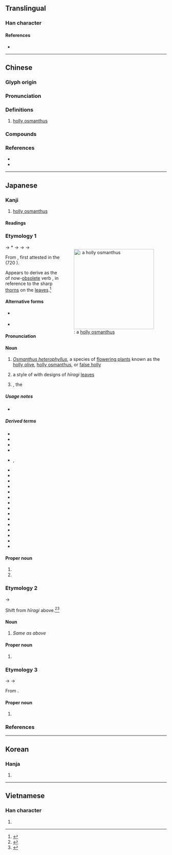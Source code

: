 {{character info}}
==Translingual==

===Han character===
{{Han char|rn=75|rad=木|as=05|sn=9|four=47933|canj=DHEY|ids=⿰木冬}}

====References====
* {{Han ref|kx=0518.150|dkj=14610|dj=0906.160|hdz=21187.030|uh=67CA|ud=26570|bh=CF60|bd=53088}}

----

==Chinese==
{{zh-forms}}
{{zh-wp|zh:柊树|en:Osmanthus heterophyllus}}

===Glyph origin===
{{Han etym}}

===Pronunciation===
{{zh-pron
|m=zhōng
|c=zung1,dung1
|mc=y
|oc=y
|cat=n
}}

===Definitions===
{{zh-hanzi}}

# [[holly osmanthus]]

===Compounds===
{{zh-der|柊樹|柊楑}}

===References===
* {{R:twedu|C05078}}
* {{R:yue:mfccd}}

----

==Japanese==

===Kanji===
{{ja-kanji|grade=|rs=木05}}

# [[holly osmanthus]] {{gl|''[[Osmanthus heterophyllus]]''}}

====Readings====
{{ja-readings
|goon=しゅ<しゆ
|kanon=しゅう<しゆう
|kun=ひ.いらぎ-<ひひらぎ-
|nanori=くき, とう, ひ, ひ.い<ひひ, ひで, ひら, ふき, らぎ
}}

===Etymology 1===
<div style="float:right;">
{{wp|lang=ja|ヒイラギ}}
{{wp|Osmanthus heterophyllus}}
[[File:Osmanthus heterophyllus.jpg|thumb|250px|alt=Osmanthus heterophyllus|{{m|ja||柊|tr=hīragi}}: a [[holly osmanthus]]]]
</div>
{{ja-kanjitab|yomi=k|ひいらぎ}}

{{IPAfont|⟨pi<sub>1</sub>pi<sub>1</sub>ra ki<sub>2</sub>⟩}} → *{{IPAchar|/pʲipʲiraɡʷi/}} → {{IPAchar|/fifiraɡi/}} → {{IPAchar|/hiwiraɡi/}} → {{IPAchar|/hiːraɡi/}}

From {{inh|ja|ojp|sort=ひいらぎ|-}}, first attested in the ''{{w|Kojiki}}'' (720 {{CE}}).

Appears to derive as the {{m|ja|連用形||tr=ren'yōkei|continuative or stem form}} of now-[[obsolete]] verb {{m|ja|疼ぐ||tr=hīragu|to [[hurt]] with a [[stinging]] [[pain]]}}, in reference to the sharp [[thorn]]s on the [[leaf|leaves]].<ref name="KDJ">{{R:Kokugo Dai Jiten}}</ref>

{{rfe|ja|extend for "spotnape ponyfish" sense}}

====Alternative forms====
* {{sense|holly osmanthus}} {{ja-l|疼木}}
* {{sense|spotnape ponyfish}} {{ja-l|鮗}}

====Pronunciation====
{{ja-pron|yomi=k|ひいらぎ|acc=1|acc_ref=DJR}}

====Noun====
{{ja-noun|ひいらぎ|ヒイラギ|hhira=ひひらぎ|hkata=ヒヒラギ}}

# ''[[Osmanthus heterophyllus]]'', a species of [[flowering plant]]s known as the [[holly olive]], [[holly osmanthus]], or [[false holly]]
#: {{hyper|ja|木犀|tr=mokusei}}
# a style of {{m|ja|家紋|tr=kamon||[[family]] [[crest]]}} with designs of ''hīragi'' [[leaf|leaves]]
# {{taxlink|Nuchequula nuchalis|species|ver=181026}}, the {{vern|spotnape ponyfish}}
#: {{hyper|ja|鱸|tr=suzuki}}

=====Usage notes=====
* {{U:ja:biology|ヒイラギ}}

=====Derived terms=====
{{der-top}}
* {{ja-r|柊%鰯|ひ.いらぎ%-いわし|[[sardine]] and holly [[charm]]}}
* {{ja-r|柊%樫|ヒ.イラギ%ガシ}}
* {{ja-r|柊%崎|^ひ.いらぎ%さき}}
* {{ja-r|柊 挿す|ひ.いらぎ さす}}
* {{ja-r|柊%沢|^ひ.いらぎ%さわ|rom=-}}, {{ja-r|柊%澤|^ひ.いらぎ%さわ}}
* {{ja-r|柊%澤|^ひ.いらぎ%ざわ}}
* {{ja-r|柊%草|ヒ.イラギ%ソウ|{{taxlink|Ajuga incisa|species|ver=181026}}}}
* {{ja-r|柊 冬青|ヒ.イラギ ソヨゴ}}
* {{ja-r|柊 連朶|ヒ.イラギ デンダ}}
* {{ja-r|柊%菜|ヒ.イラギ%ナ|[[mizuna]]}}
* {{ja-r|柊 南天|ヒ.イラギ ナンテン|{{taxlink|Mahonia japonica|species|ver=181026}}}}
* {{ja-r|柊%野|^ひ.いらぎ%の}}
* {{ja-r|柊%原|^ひ.いらぎ%はら}}
* {{ja-r|柊 木犀|ヒ.イラギ モクセイ}}
* {{ja-r|柊%本|^ひ.いらぎ%もと}}
* {{ja-r|柊%黐|ヒ.イラギ%モチ}}
* {{ja-r|柊%山|^ひ.いらぎ%やま}}
* {{ja-r|支那 柊|^シナ ヒ.イラギ}}
* {{ja-r|西洋%柊|セイヨウ% ヒ.イラギ}}
* {{ja-r|斑%入 柊|フ%イリ ヒ.イラギ}}
{{der-bottom}}

====Proper noun====
{{ja-pos|proper|ひいらぎ|hhira=ひひらぎ}}

# {{given name|ja|sort=ひいらぎ|female}}
# {{surname|ja|sort=ひいらぎ}}

===Etymology 2===
{{ja-kanjitab|yomi=irr|ひらぎ}}

{{IPAchar|/hiːraɡi/}} → {{IPAchar|/hiraɡi/}}

Shift from ''hīragi'' above.<ref name="DJS">{{R:Daijisen}}</ref><ref name="KDJ">{{R:Kokugo Dai Jiten}}</ref>

====Noun====
{{ja-noun|ひらぎ|ヒラギ}}

# ''Same as'' {{m|ja||ひいらぎ|tr=hīragi}} ''above''

====Proper noun====
{{ja-pos|proper|ひらぎ}}

# {{surname|ja|sort=ひらぎ}}

===Etymology 3===
{{ja-kanjitab|yomi=kanon|しゅう}}

{{IPAchar|/t͡ɕɨu/}} → {{IPAchar|/ɕʲuː/}} → {{IPAchar|/ɕuː/}}

From {{der|ja|ltc|sort=しゅう|-}} {{ltc-l|柊}}.

====Proper noun====
{{ja-pos|proper|しゅう}}

# {{given name|ja|sort=しゅう|female}}

===References===
<references/>

----

==Korean==

===Hanja===
{{ko-hanja|hangeul=종|eumhun=|rv=jong|mr=chong|y=cong}}

# {{rfdef|ko|sort=木05}}

----

==Vietnamese==

===Han character===
{{vi-readings|rs=木05|reading=dông}}

# {{rfdef|vi|sort=木05}}